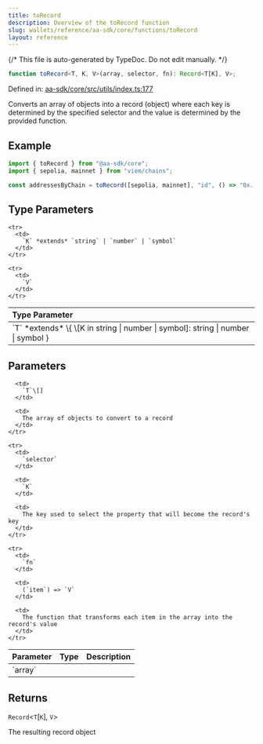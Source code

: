 ```yaml
---
title: toRecord
description: Overview of the toRecord function
slug: wallets/reference/aa-sdk/core/functions/toRecord
layout: reference
---
```


{/* This file is auto-generated by TypeDoc. Do not edit manually. */}

```ts
function toRecord<T, K, V>(array, selector, fn): Record<T[K], V>;
```

Defined in: [aa-sdk/core/src/utils/index.ts:177](https://github.com/alchemyplatform/aa-sdk/blob/17aad1f572375d42a06c7e3238078a88a435d459/aa-sdk/core/src/utils/index.ts#L177)

Converts an array of objects into a record (object) where each key is determined by the specified selector and the value is determined by the provided function.

## Example

```ts
import { toRecord } from "@aa-sdk/core";
import { sepolia, mainnet } from "viem/chains";

const addressesByChain = toRecord([sepolia, mainnet], "id", () => "0x..."); // { [sepolia.id]: "0x...", [mainnet.id]: "0x..." }
```

## Type Parameters

<table>
  <thead>
    <tr>
      <th align="left">Type Parameter</th>
    </tr>
  </thead>

  <tbody>
    <tr>
      <td>
        `T` *extends* \{ \[K in string | number | symbol]: string | number | symbol }
      </td>
    </tr>

    <tr>
      <td>
        `K` *extends* `string` | `number` | `symbol`
      </td>
    </tr>

    <tr>
      <td>
        `V`
      </td>
    </tr>

  </tbody>
</table>

## Parameters

<table>
  <thead>
    <tr>
      <th align="left">Parameter</th>
      <th align="left">Type</th>
      <th align="left">Description</th>
    </tr>
  </thead>

  <tbody>
    <tr>
      <td>
        `array`
      </td>

      <td>
        `T`\[]
      </td>

      <td>
        The array of objects to convert to a record
      </td>
    </tr>

    <tr>
      <td>
        `selector`
      </td>

      <td>
        `K`
      </td>

      <td>
        The key used to select the property that will become the record's key
      </td>
    </tr>

    <tr>
      <td>
        `fn`
      </td>

      <td>
        (`item`) => `V`
      </td>

      <td>
        The function that transforms each item in the array into the record's value
      </td>
    </tr>

  </tbody>
</table>

## Returns

`Record`\<`T`\[`K`], `V`>

The resulting record object
